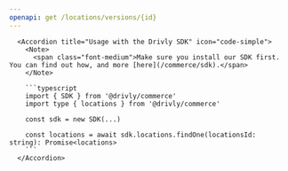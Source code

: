 ```yaml
---
openapi: get /locations/versions/{id}
---
```


      <Accordion title="Usage with the Drivly SDK" icon="code-simple">
        <Note>
          <span class="font-medium">Make sure you install our SDK first. You can find out how, and more [here](/commerce/sdk).</span>
        </Note>

        ```typescript
        import { SDK } from '@drivly/commerce'
        import type { locations } from '@drivly/commerce'

        const sdk = new SDK(...)

        const locations = await sdk.locations.findOne(locationsId: string): Promise<locations>
        ```
      </Accordion>
